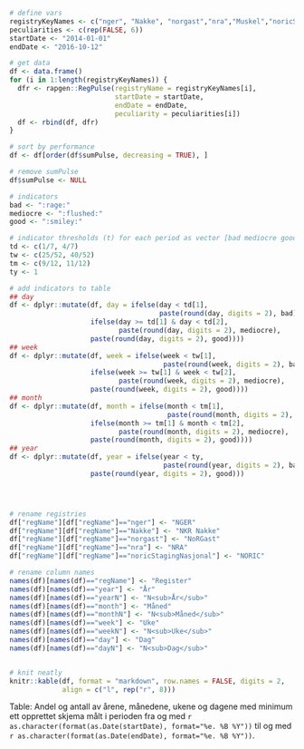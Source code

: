 ```r
# define vars
registryKeyNames <- c("nger", "Nakke", "norgast","nra","Muskel","noricStagingNasjonal")
peculiarities <- c(rep(FALSE, 6))
startDate <- "2014-01-01"
endDate <- "2016-10-12"

# get data
df <- data.frame()
for (i in 1:length(registryKeyNames)) {
  dfr <- rapgen::RegPulse(registryName = registryKeyNames[i],
                          startDate = startDate,
                          endDate = endDate,
                          peculiarity = peculiarities[i])
  df <- rbind(df, dfr)
}

# sort by performance
df <- df[order(df$sumPulse, decreasing = TRUE), ]

# remove sumPulse
df$sumPulse <- NULL

# indicators
bad <- ":rage:"
mediocre <- ":flushed:"
good <- ":smiley:"

# indicator thresholds (t) for each period as vector [bad mediocre good]
td <- c(1/7, 4/7)
tw <- c(25/52, 40/52)
tm <- c(9/12, 11/12)
ty <- 1

# add indicators to table
## day
df <- dplyr::mutate(df, day = ifelse(day < td[1],
                                     paste(round(day, digits = 2), bad),
                    ifelse(day >= td[1] & day < td[2],
                           paste(round(day, digits = 2), mediocre),
                    paste(round(day, digits = 2), good))))
## week
df <- dplyr::mutate(df, week = ifelse(week < tw[1],
                                      paste(round(week, digits = 2), bad),
                    ifelse(week >= tw[1] & week < tw[2],
                           paste(round(week, digits = 2), mediocre),
                    paste(round(week, digits = 2), good))))
## month
df <- dplyr::mutate(df, month = ifelse(month < tm[1],
                                       paste(round(month, digits = 2), bad),
                    ifelse(month >= tm[1] & month < tm[2],
                           paste(round(month, digits = 2), mediocre),
                    paste(round(month, digits = 2), good))))
## year
df <- dplyr::mutate(df, year = ifelse(year < ty,
                                      paste(round(year, digits = 2), bad),
                    paste(round(year, digits = 2), good)))




# rename registries
df["regName"][df["regName"]=="nger"] <- "NGER"
df["regName"][df["regName"]=="Nakke"] <- "NKR Nakke"
df["regName"][df["regName"]=="norgast"] <- "NoRGast"
df["regName"][df["regName"]=="nra"] <- "NRA"
df["regName"][df["regName"]=="noricStagingNasjonal"] <- "NORIC"

# rename column names
names(df)[names(df)=="regName"] <- "Register"
names(df)[names(df)=="year"] <- "År"
names(df)[names(df)=="yearN"] <- "N<sub>År</sub>"
names(df)[names(df)=="month"] <- "Måned"
names(df)[names(df)=="monthN"] <- "N<sub>Måned</sub>"
names(df)[names(df)=="week"] <- "Uke"
names(df)[names(df)=="weekN"] <- "N<sub>Uke</sub>"
names(df)[names(df)=="day"] <- "Dag"
names(df)[names(df)=="dayN"] <- "N<sub>Dag</sub>"


# knit neatly
knitr::kable(df, format = "markdown", row.names = FALSE, digits = 2,
             align = c("l", rep("r", 8)))
```
Table: Andel og antall av årene, månedene, ukene og dagene med minimum ett opprettet skjema målt i perioden fra og med `r as.character(format(as.Date(startDate), format="%e. %B %Y"))` til og med `r as.character(format(as.Date(endDate), format="%e. %B %Y"))`.
